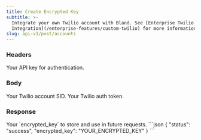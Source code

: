 ```yaml
---
title: Create Encrypted Key
subtitle: >-
  Integrate your own Twilio account with Bland. See [Enterprise Twilio
  Integration](/enterprise-features/custom-twilio) for more information.
slug: api-v1/post/accounts
---
```



### Headers

<ParamField header="authorization" type="string" required>
  Your API key for authentication.
</ParamField>

### Body

<ParamField body="account_sid" type="string" required>
  Your Twilio account SID.
</ParamField>

<ParamField body="auth_token" type="string" required>
  Your Twilio auth token.
</ParamField>

### Response

<ResponseField body="encrypted_key" type="string">
  Your `encrypted_key` to store and use in future requests.
</ResponseField>

<ResponseExample>
```json
{
    "status": "success",
    "encrypted_key": "YOUR_ENCRYPTED_KEY"
}
```
</ResponseExample>
